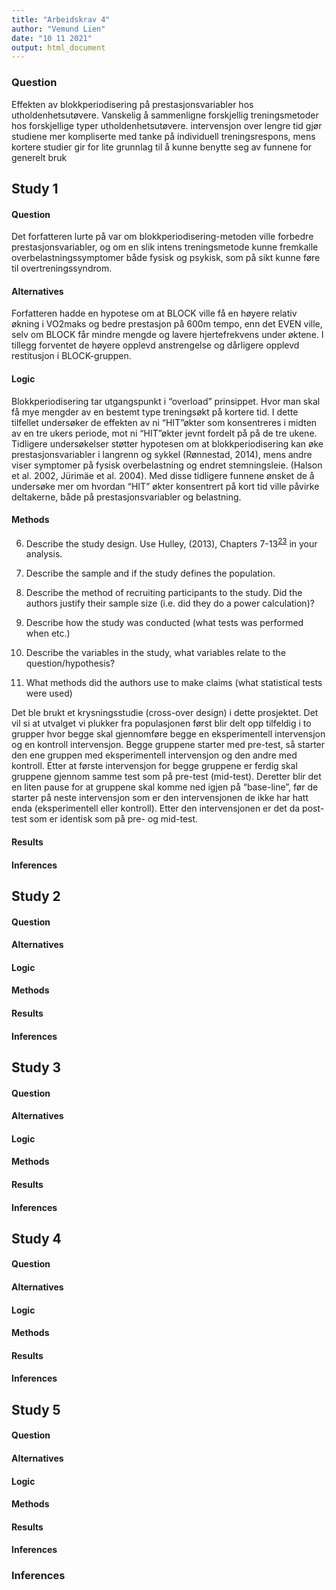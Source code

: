 ```yaml
---
title: "Arbeidskrav 4"
author: "Vemund Lien"
date: "10 11 2021"
output: html_document
---
```


### Question

Effekten av blokkperiodisering på prestasjonsvariabler
hos utholdenhetsutøvere. Vanskelig å sammenligne forskjellig treningsmetoder
hos forskjellige typer utholdenhetsutøvere. intervensjon over lengre tid gjør
studiene mer kompliserte med tanke på individuell treningsrespons, mens kortere
studier gir for lite grunnlag til å kunne benytte seg av funnene for generelt
bruk

## Study 1

#### Question

Det forfatteren lurte på var om blokkperiodisering-metoden ville forbedre prestasjonsvariabler, og om en slik intens treningsmetode kunne fremkalle overbelastningssymptomer både fysisk og psykisk, som på sikt kunne føre til overtreningssyndrom.

#### Alternatives

Forfatteren hadde en hypotese om at BLOCK ville få en høyere relativ økning i VO2maks
og bedre prestasjon på 600m tempo, enn det EVEN ville, selv om BLOCK får mindre
mengde og lavere hjertefrekvens under øktene. I tillegg forventet de høyere opplevd anstrengelse og dårligere opplevd restitusjon i BLOCK-gruppen.

#### Logic

Blokkperiodisering tar utgangspunkt i "overload" prinsippet. Hvor man skal få mye mengder av en bestemt type treningsøkt på kortere tid. I dette tilfellet undersøker de effekten av ni "HIT"økter som konsentreres i midten av en tre ukers periode, mot ni "HIT"økter jevnt fordelt på på de tre ukene. Tidligere undersøkelser støtter hypotesen om at blokkperiodisering kan øke prestasjonsvariabler i langrenn og sykkel (Rønnestad, 2014), mens andre viser symptomer på fysisk overbelastning og endret stemningsleie. (Halson et al. 2002, Jürimäe et al. 2004). Med disse tidligere funnene ønsket de å undersøke mer om hvordan "HIT" økter konsentrert på kort tid ville påvirke deltakerne, både på prestasjonsvariabler og belastning.

#### Methods

6.  Describe the study design. Use Hulley, (2013), Chapters 7-13^[23](https://dhammarstrom.github.io/quant-methods/assignment4.html#fn23)^ in your analysis.

7.  Describe the sample and if the study defines the population.

8.  Describe the method of recruiting participants to the study. Did the authors justify their sample size (i.e. did they do a power calculation)?

9.  Describe how the study was conducted (what tests was performed when etc.)

10. Describe the variables in the study, what variables relate to the question/hypothesis?

11. What methods did the authors use to make claims (what statistical tests were used)

Det ble brukt et krysningsstudie (cross-over design) i dette prosjektet. Det vil si at utvalget vi plukker fra populasjonen først blir delt opp tilfeldig i to grupper hvor begge skal gjennomføre begge en eksperimentell intervensjon og en kontroll intervensjon. Begge gruppene starter med pre-test, så starter den ene gruppen med eksperimentell intervensjon og den andre med kontroll. Etter at første intervensjon for begge gruppene er ferdig skal gruppene gjennom samme test som på pre-test (mid-test). Deretter blir det en liten pause for at gruppene skal komme ned igjen på "base-line", før de starter på neste intervensjon som er den intervensjonen de ikke har hatt enda (eksperimentell eller kontroll). Etter den intervensjonen er det da post-test som er identisk som på pre- og mid-test.

#### Results

#### Inferences

## Study 2

#### Question

#### Alternatives

#### Logic

#### Methods

#### Results

#### Inferences

## Study 3

#### Question

#### Alternatives

#### Logic

#### Methods

#### Results

#### Inferences

## Study 4

#### Question

#### Alternatives

#### Logic

#### Methods

#### Results

#### Inferences

## Study 5

#### Question

#### Alternatives

#### Logic

#### Methods

#### Results

#### Inferences

### Inferences

